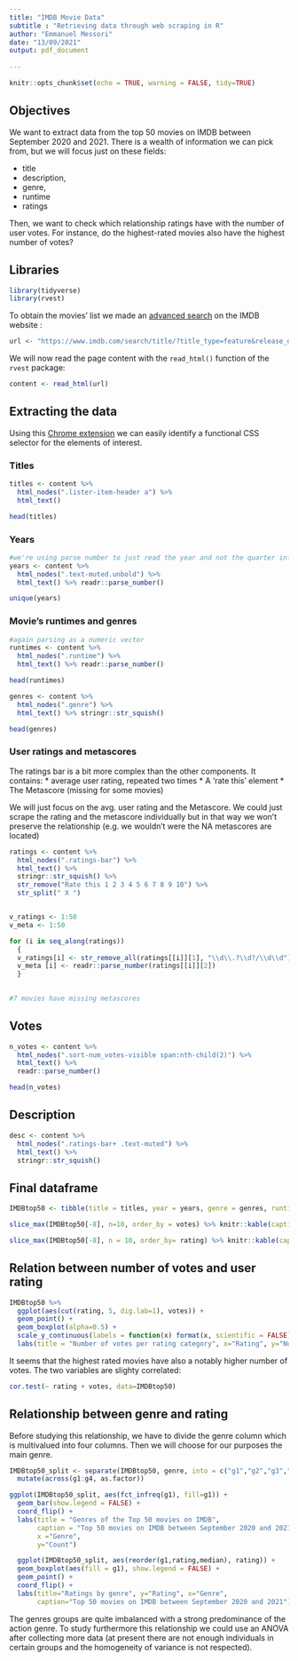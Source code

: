 ```yaml
---
title: "IMDB Movie Data"
subtitle : "Retrieving data through web scraping in R"
author: "Emmanuel Messori"
date: "13/09/2021"
output: pdf_document
   
---
```


```r
knitr::opts_chunk$set(echo = TRUE, warning = FALSE, tidy=TRUE)
```

## Objectives 

We want to extract data from the top 50 movies on IMDB between September 2020 and 2021. There is a wealth of information we can pick from, but we will focus just on these fields:

* title
* description, 
* genre, 
* runtime
* ratings

Then, we want to check which relationship ratings have with the number of user votes. For instance, do the highest-rated movies also have the highest number of votes?


## Libraries

```r
library(tidyverse)
library(rvest)
```

To obtain the movies' list we made an [advanced search](https://www.imdb.com/search/title/) on the IMDB website :

```r
url <- "https://www.imdb.com/search/title/?title_type=feature&release_date=2020-09-01,2021-09-01"
```

We will now read the page content with the `read_html()` function of the `rvest` package:

```r
content <- read_html(url)
```

## Extracting the data

Using this [Chrome extension](https://selectorgadget.com/) we can easily identify a functional CSS selector for the elements of interest.

### Titles

```r
titles <- content %>% 
  html_nodes(".lister-item-header a") %>% 
  html_text()

head(titles)
```

### Years

```r
#we're using parse number to just read the year and not the quarter info
years <- content %>%
  html_nodes(".text-muted.unbold") %>%
  html_text() %>% readr::parse_number()

unique(years)
```

### Movie's runtimes and genres

```r
#again parsing as a numeric vector
runtimes <- content %>%
  html_nodes(".runtime") %>%
  html_text() %>% readr::parse_number()

head(runtimes)

genres <- content %>%
  html_nodes(".genre") %>%
  html_text() %>% stringr::str_squish()

head(genres)
```

### User ratings and metascores

The ratings bar is a bit more complex than the other components. It contains:
* average user rating, repeated two times 
* A 'rate this' element
* The Metascore (missing for some movies)

We will just focus on the avg. user rating and the Metascore. We could just scrape the rating and the metascore individually but in that way we won't preserve
the relationship (e.g. we wouldn't were the NA metascores are located)

```r
ratings <- content %>%
  html_nodes(".ratings-bar") %>%
  html_text() %>%
  stringr::str_squish() %>%
  str_remove("Rate this 1 2 3 4 5 6 7 8 9 10") %>%
  str_split(" X ")


v_ratings <- 1:50
v_meta <- 1:50

for (i in seq_along(ratings)) 
  {
  v_ratings[i] <- str_remove_all(ratings[[i]][1], "\\d\\.?\\d?/\\d\\d") %>% readr::parse_number()
  v_meta [i] <- readr::parse_number(ratings[[i]][2])
  }

  
#7 movies have missing metascores

```

## Votes

```r
n_votes <- content %>% 
  html_nodes(".sort-num_votes-visible span:nth-child(2)") %>% 
  html_text() %>%
  readr::parse_number()

head(n_votes)
```
## Description

```r
desc <- content %>% 
  html_nodes(".ratings-bar+ .text-muted") %>% 
  html_text() %>%
  stringr::str_squish()
```




## Final dataframe

```r
IMDBtop50 <- tibble(title = titles, year = years, genre = genres, runtime = runtimes, rating = v_ratings, metascore = v_meta, votes = n_votes, description = desc)

slice_max(IMDBtop50[-8], n=10, order_by = votes) %>% knitr::kable(caption = "Top 10 movies by number of votes")
```

```r
slice_max(IMDBtop50[-8], n = 10, order_by= rating) %>% knitr::kable(caption = "Top 10 movies by rating")
```



## Relation between number of votes and user rating

```r
IMDBtop50 %>% 
  ggplot(aes(cut(rating, 5, dig.lab=1), votes)) +
  geom_point() + 
  geom_boxplot(alpha=0.5) +
  scale_y_continuous(labels = function(x) format(x, scientific = FALSE)) +
  labs(title = "Number of votes per rating category", x="Rating", y="Number of votes")
```
It seems that the highest rated movies have also a notably higher number of votes. The two variables are slighty correlated:

```r
cor.test(~ rating + votes, data=IMDBtop50)
```

## Relationship between genre and rating


Before studying this relationship, we have to divide the genre column which is multivalued into four columns. Then we will choose for our purposes the main genre.

```r
IMDBtop50_split <- separate(IMDBtop50, genre, into = c("g1","g2","g3","g4")) %>%
  mutate(across(g1:g4, as.factor))

ggplot(IMDBtop50_split, aes(fct_infreq(g1), fill=g1)) + 
  geom_bar(show.legend = FALSE) + 
  coord_flip() +
  labs(title = "Genres of the Top 50 movies on IMDB",
       caption = "Top 50 movies on IMDB between September 2020 and 2021", 
       x ="Genre", 
       y="Count")

  ggplot(IMDBtop50_split, aes(reorder(g1,rating,median), rating)) +
  geom_boxplot(aes(fill = g1), show.legend = FALSE) +
  geom_point() +
  coord_flip() +
  labs(title="Ratings by genre", y="Rating", x="Genre", 
       caption="Top 50 movies on IMDB between September 2020 and 2021")
```
The genres groups are quite imbalanced with a strong predominance of the action genre. To study furthermore this relationship we could use an ANOVA after collecting more data (at present there are not enough individuals in certain groups and the homogeneity of variance is not respected).


